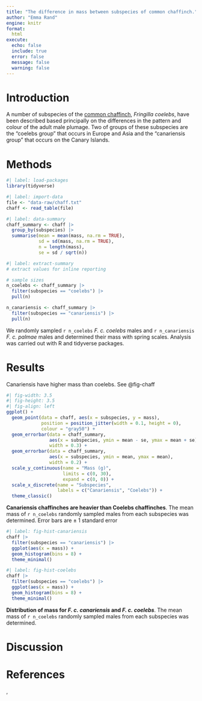 ```yaml
---
title: "The difference in mass between subspecies of common chaffinch."
author: "Emma Rand"
engine: knitr
format:
  html
execute:
  echo: false
  include: true
  error: false
  message: false
  warning: false
---
```






# Introduction

A number of subspecies of the [common chaffinch]( https://en.wikipedia.org/wiki/Common_chaffinch), 
*Fringilla coelebs*, have been described based principally on 
the differences in the pattern and colour of the adult male plumage. 
Two of groups of these subspecies are the "coelebs group" that occurs 
in Europe and Asia and the "canariensis group" that occurs on
the Canary Islands. 



# Methods
```r
#| label: load-packages
library(tidyverse)
```

```r
#| label: import-data
file <- "data-raw/chaff.txt"
chaff <- read_table(file)
```

```r
#| label: data-summary
chaff_summary <- chaff |> 
  group_by(subspecies) |>  
  summarise(mean = mean(mass, na.rm = TRUE),
            sd = sd(mass, na.rm = TRUE),
            n = length(mass),
            se = sd / sqrt(n))
```


```r
#| label: extract-summary
# extract values for inline reporting

# sample sizes
n_coelebs <- chaff_summary |> 
  filter(subspecies == "coelebs") |> 
  pull(n)

n_canariensis <- chaff_summary |> 
  filter(subspecies == "canariensis") |> 
  pull(n)

```


We randomly sampled `r n_coelebs` *F. c. coelebs* males and
`r n_canariensis` *F. c. palmae* males and determined their mass with
spring scales.  Analysis was carried out with R and tidyverse packages.


# Results

Canariensis have higher mass than coelebs. See @fig-chaff

::: {#fig-chaff}


```r
#| fig-width: 3.5
#| fig-height: 3.5
#| fig-align: left
ggplot() +
  geom_point(data = chaff, aes(x = subspecies, y = mass),
             position = position_jitter(width = 0.1, height = 0),
             colour = "gray50") +
  geom_errorbar(data = chaff_summary, 
                aes(x = subspecies, ymin = mean - se, ymax = mean + se),
                width = 0.3) +
  geom_errorbar(data = chaff_summary, 
                aes(x = subspecies, ymin = mean, ymax = mean),
                width = 0.2) +
  scale_y_continuous(name = "Mass (g)", 
                     limits = c(0, 30), 
                     expand = c(0, 0)) +
  scale_x_discrete(name = "Subspecies", 
                   labels = c("Canariensis", "Coelebs")) +
  theme_classic()
```

**Canariensis chaffinches are heavier than Coelebs chaffinches**. The
mean mass of `r n_coelebs` randomly sampled males from each subspecies was determined. Error bars are $\pm$ 1 standard error

:::


::: {#fig-histograms layout-ncol=2}

```r
#| label: fig-hist-canariensis
chaff |> 
  filter(subspecies == "canariensis") |>
  ggplot(aes(x = mass)) +
  geom_histogram(bins = 8) +
  theme_minimal()

```


```r
#| label: fig-hist-coelebs
chaff |> 
  filter(subspecies == "coelebs") |>
  ggplot(aes(x = mass)) +
  geom_histogram(bins = 8) +
  theme_minimal()

```

**Distribution of mass for *F. c. canariensis* and *F. c. coelebs***. The
mean mass of `r n_coelebs` randomly sampled males from each subspecies was determined.


:::

# Discussion


# References

,